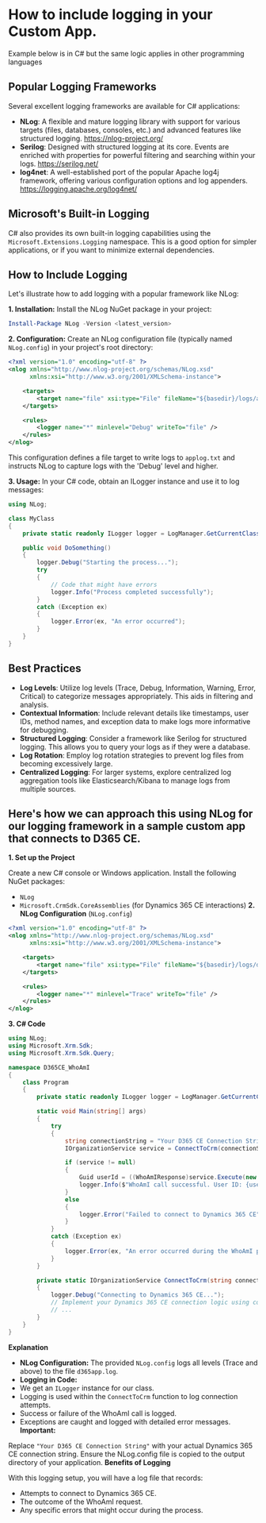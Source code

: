 # How to include logging in your Custom App.
Example below is in C# but the same logic applies in other programming languages

## Popular Logging Frameworks

Several excellent logging frameworks are available for C# applications:

- **NLog**: A flexible and mature logging library with support for various targets (files, databases, consoles, etc.) and advanced features like structured logging. https://nlog-project.org/
- **Serilog**: Designed with structured logging at its core. Events are enriched with properties for powerful filtering and searching within your logs. https://serilog.net/
- **log4net**: A well-established port of the popular Apache log4j framework, offering various configuration options and log appenders. https://logging.apache.org/log4net/

## Microsoft's Built-in Logging

C# also provides its own built-in logging capabilities using the `Microsoft.Extensions.Logging` namespace. This is a good option for simpler applications, or if you want to minimize external dependencies.

## How to Include Logging

Let's illustrate how to add logging with a popular framework like NLog:

**1. Installation:**
Install the NLog NuGet package in your project:

```PowerShell
Install-Package NLog -Version <latest_version>
```

**2. Configuration:**
Create an NLog configuration file (typically named `NLog.config`) in your project's root directory:

```XML
<?xml version="1.0" encoding="utf-8" ?>
<nlog xmlns="http://www.nlog-project.org/schemas/NLog.xsd"
      xmlns:xsi="http://www.w3.org/2001/XMLSchema-instance">

    <targets>
        <target name="file" xsi:type="File" fileName="${basedir}/logs/applog.txt" />
    </targets>

    <rules>
        <logger name="*" minlevel="Debug" writeTo="file" />
    </rules>
</nlog>
```

This configuration defines a file target to write logs to `applog.txt` and instructs NLog to capture logs with the 'Debug' level and higher.

**3. Usage:**
In your C# code, obtain an ILogger instance and use it to log messages:

```C#
using NLog;

class MyClass
{
    private static readonly ILogger logger = LogManager.GetCurrentClassLogger();

    public void DoSomething()
    {
        logger.Debug("Starting the process...");
        try 
        {
            // Code that might have errors
            logger.Info("Process completed successfully"); 
        }
        catch (Exception ex)
        {
            logger.Error(ex, "An error occurred");
        }
    }
}
```

## Best Practices

- **Log Levels**: Utilize log levels (Trace, Debug, Information, Warning, Error, Critical) to categorize messages appropriately. This aids in filtering and analysis.
- **Contextual Information**: Include relevant details like timestamps, user IDs, method names, and exception data to make logs more informative for debugging.
- **Structured Logging**: Consider a framework like Serilog for structured logging. This allows you to query your logs as if they were a database.
- **Log Rotation**: Employ log rotation strategies to prevent log files from becoming excessively large.
- **Centralized Logging**: For larger systems, explore centralized log aggregation tools like Elasticsearch/Kibana to manage logs from multiple sources.

## Here's how we can approach this using NLog for our logging framework in a sample custom app that connects to D365 CE.

**1. Set up the Project**

Create a new C# console or Windows application.
Install the following NuGet packages:
* `NLog`
* `Microsoft.CrmSdk.CoreAssemblies` (for Dynamics 365 CE interactions)
**2. NLog Configuration** (`NLog.config`)

```XML
<?xml version="1.0" encoding="utf-8" ?>
<nlog xmlns="http://www.nlog-project.org/schemas/NLog.xsd"
      xmlns:xsi="http://www.w3.org/2001/XMLSchema-instance">

    <targets>
        <target name="file" xsi:type="File" fileName="${basedir}/logs/d365app.log" />
    </targets>

    <rules>
        <logger name="*" minlevel="Trace" writeTo="file" />
    </rules>
</nlog>
```

**3. C# Code**

```C#
using NLog;
using Microsoft.Xrm.Sdk;
using Microsoft.Xrm.Sdk.Query;

namespace D365CE_WhoAmI
{
    class Program
    {
        private static readonly ILogger logger = LogManager.GetCurrentClassLogger();

        static void Main(string[] args)
        {
            try
            {
                string connectionString = "Your D365 CE Connection String";
                IOrganizationService service = ConnectToCrm(connectionString);

                if (service != null)
                {
                    Guid userId = ((WhoAmIResponse)service.Execute(new WhoAmIRequest())).UserId;
                    logger.Info($"WhoAmI call successful. User ID: {userId}");
                } 
                else
                {
                    logger.Error("Failed to connect to Dynamics 365 CE");
                }
            }
            catch (Exception ex)
            {
                logger.Error(ex, "An error occurred during the WhoAmI process");
            }
        }

        private static IOrganizationService ConnectToCrm(string connectionString)
        {
            logger.Debug("Connecting to Dynamics 365 CE...");
            // Implement your Dynamics 365 CE connection logic using connectionString
            // ...
        }
    }
}
```

**Explanation**

- **NLog Configuration:** The provided `NLog.config` logs all levels (Trace and above) to the file `d365app.log`.
- **Logging in Code:**
- We get an `ILogger` instance for our class.
- Logging is used within the `ConnectToCrm` function to log connection attempts.
- Success or failure of the WhoAmI call is logged.
- Exceptions are caught and logged with detailed error messages.
**Important:**

Replace `"Your D365 CE Connection String"` with your actual Dynamics 365 CE connection string.
Ensure the NLog.config file is copied to the output directory of your application.
**Benefits of Logging**

With this logging setup, you will have a log file that records:

- Attempts to connect to Dynamics 365 CE.
- The outcome of the WhoAmI request.
- Any specific errors that might occur during the process.